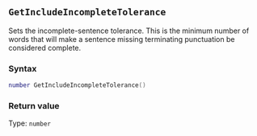 ::: {.minipage data-latex="{\textwidth}"}
## `GetIncludeIncompleteTolerance`

Sets the incomplete-sentence tolerance.
This is the minimum number of words that will make a sentence missing terminating punctuation be considered complete.

### Syntax {-}

``` .lua
number GetIncludeIncompleteTolerance()
```

### Return value {-}

Type: `number`
:::
